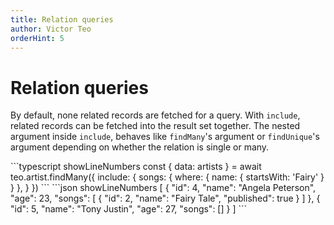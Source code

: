 ```yaml
---
title: Relation queries
author: Victor Teo
orderHint: 5
---
```



# Relation queries

By default, none related records are fetched for a query. With `include`,
related records can be fetched into the result set together. The nested
argument inside `include`, behaves like `findMany`'s argument or `findUnique`'s
argument depending on whether the relation is single or many.

<CodeResult name="HTTP response" defaultOpen={true}>
```typescript showLineNumbers
const { data: artists } = await teo.artist.findMany({
  include: {
    songs: {
      where: {
        name: { startsWith: 'Fairy' }
      }
    },
  }
})
```
```json showLineNumbers
[
  {
    "id": 4,
    "name": "Angela Peterson",
    "age": 23,
    "songs": [
      {
        "id": 2,
        "name": "Fairy Tale",
        "published": true
      }
    ]
  },
  {
    "id": 5,
    "name": "Tony Justin",
    "age": 27,
    "songs": []
  }
]
```
</CodeResult>

<PrevNext />
